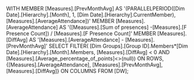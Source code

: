 WITH 
MEMBER [Measures].[PrevMonthAvg] AS
 '(PARALLELPERIOD([Dim Date].[Hierarchy].[Month], 1, [Dim Date].[Hierarchy].CurrentMember), [Measures].[AverageAttendance])'
MEMBER [Measures].[AverageAttendance] AS
	'([Measures].[Sum of presences] -[Measures].[F Presence Count]) / [Measures].[F Presence Count]'
MEMBER [Measures].[DiffAvg] AS
'[Measures].[AverageAttendance] - [Measures].[PrevMonthAvg]'
SELECT 
	FILTER(
        [Dim Groups].[Group ID].Members*[Dim Date].[Hierarchy].[Month].Members,
        [Measures].[DiffAvg] < 0 AND [Measures].[Average_percentage_of_points]<>(null))
		ON ROWS,
	{[Measures].[AverageAttendance], [Measures].[PrevMonthAvg], [Measures].[DiffAvg]} ON COLUMNS
FROM [DW];